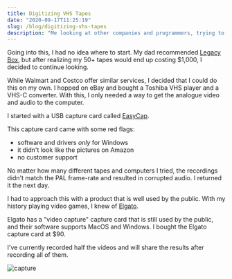 ```yaml
---
title: Digitizing VHS Tapes
date: "2020-09-17T11:25:19"
slug: /blog/digitizing-vhs-tapes
description: "Me looking at other companies and programmers, trying to figure out how to approach this."
---
```



Going into this, I had no idea where to start. My dad recommended 
[Legacy Box](https://legacybox.com), but after realizing my 50+ tapes would end 
up costing $1,000, I decided to continue looking.

While Walmart and Costco offer similar services, I decided that I could do this
on my own. I hopped on eBay and bought a Toshiba VHS player and a VHS-C
converter. With this, I only needed a way to get the analogue video and audio
to the computer.

I started with a USB capture card called [EasyCap](https://www.amazon.com/gp/product/B01H6OQI1W/ref=ppx_yo_dt_b_asin_title_o04_s00?ie=UTF8&psc=1).

This capture card came with some red flags:
- software and drivers *only* for Windows 
- it didn't look like the pictures on Amazon
- no customer support

No matter how many different tapes and computers I tried, the recordings didn't match the PAL frame-rate and resulted in corrupted audio. I returned it the next day.

I had to approach this with a product that is well used by the public. With my history playing video games, I knew of [Elgato](https://www.elgato.com/en).

Elgato has a "video capture" capture card that is still used by the public, and their software supports MacOS and Windows. I bought the Elgato capture card at $90.

I've currently recorded half the videos and will share the results after recording all of them.

![capture](./capture.png)